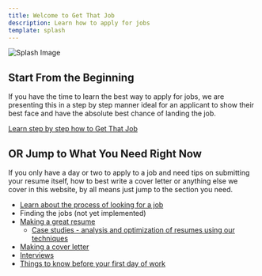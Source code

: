 ```yaml
---
title: Welcome to Get That Job
description: Learn how to apply for jobs
template: splash
---
```


![Splash Image](../../assets/resumes-and-cover-letters.jpg)
## Start From the Beginning
If you have the time to learn the best way to apply for jobs, we are presenting this in a step by step manner ideal for an applicant to show their best face and have the absolute best chance of landing the job. 

[Learn step by step how to Get That Job](/hiring-process)

## OR Jump to What You Need Right Now
If you only have a day or two to apply to a job and need tips on submitting your resume itself, how to best write a cover letter or anything else we cover in this website, by all means just jump to the section you need. 

- [Learn about the process of looking for a job](/hiring-process)
- Finding the jobs (not yet implemented) 
- [Making a great resume](/resume)
  - [Case studies - analysis and optimization of resumes using our techniques](/resume/case-study-a)
- [Making a cover letter](/cover-letter)
- [Interviews](/interviews)
- [Things to know before your first day of work](/first-day)

